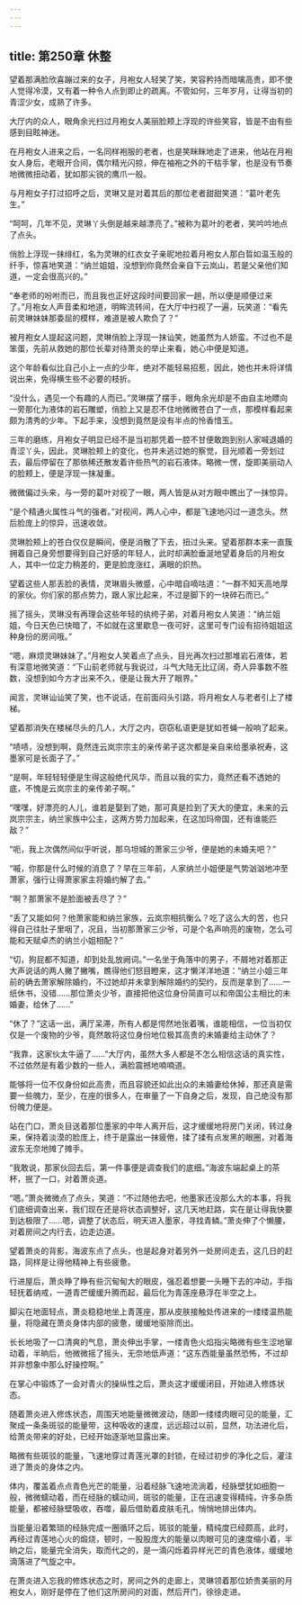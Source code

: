```yaml
---
---
---
```

title: 第250章 休整
---



望着那满脸欣喜蹦过来的女子，月袍女人轻笑了笑，笑容矜持而暗噙高贵，即不使人觉得冷漠，又有着一种令人点到即止的疏离。不管如何，三年岁月，让得当初的青涩少女，成熟了许多。

大厅内的众人，眼角余光扫过月袍女人美丽脸颊上浮现的许些笑容，皆是不由有些感到目眩神迷。

在月袍女人进来之后，一名同样袍服的老者，也是笑眯眯地走了进来，他站在月袍女人身后，老眼开合间，偶尔精光闪掠，伸在袖袍之外的干枯手掌，也是没有节奏地微微扭动着，犹如那尖锐的鹰爪一般。

与月袍女子打过招呼之后，灵琳又是对着其后的那位老者甜甜笑道：“葛叶老先生。”

“呵呵，几年不见，灵琳丫头倒是越来越漂亮了。”被称为葛叶的老者，笑吟吟地点了点头。

俏脸上浮现一抹绯红，名为灵琳的红衣女子亲昵地拉着月袍女人那白晢如温玉般的纤手，惊喜地笑道：“纳兰姐姐，没想到你竟然会亲自下云岚山，若是父亲他们知道，一定会很高兴的。”

“奉老师的吩咐而已，而且我也正好这段时间要回家一趟，所以便是顺便过来了。”月袍女人声音柔和地道，明眸流转间，在大厅中扫视了一遍，玩笑道：“看先前灵琳妹妹那委屈的模样，难道是被人欺负了？”

被月袍女人提起这问题，灵琳俏脸上浮现一抹讪笑，她虽然为人娇蛮。不过也不是笨蛋，先前从救她的那位长辈对待萧炎的举止来看，她心中便是知道。

这个年龄看似比自己小上一点的少年，绝对不能轻易招惹，因此，她也并未将详情说出来，免得横生些不必要的枝折。

“没什么，遇见一个有趣的人而已。”灵琳摆了摆手，眼角余光却是不由自主地瞟向一旁那化为液体的岩石雕塑，俏脸上又是忍不住地微微苍白了一点，那模样看起来颇为清秀的少年。下起手来，没想到竟然是没有半点的怜香惜玉。

三年的磨练，月袍女子明显已经不是当初那凭着一腔不甘便敢跑到别人家喊退婚的青涩丫头，因此，灵琳脸颊上的变化，也并未逃过她的察觉，目光顺着一旁划过去，最后停留在了那依稀还散发着许些热气的岩石液体。略微一愣，旋即美丽动人的脸颊上，便是浮现一抹凝重。

微微偏过头来，与一旁的葛叶对视了一眼，两人皆是从对方眼中瞧出了一抹惊异。

“是个精通火属性斗气的强者。”对视间，两人心中，都是飞速地闪过一道念头。然后脸庞上的惊异，迅速收敛。

灵琳脸颊上的苍白仅仅是瞬间，便是消散了下去，扭过头来。望着那群本来一直簇拥着自己身旁想要得到自己好感的年轻人，此时却满脸垂涎地望着身后的月袍女人，其中一位定力稍差的，更是脸庞涨红，满眼的炽热。

望着这些人那丢脸的表情，灵琳眉头微蹙，心中暗自嘀咕道：“一群不知天高地厚的家伙。你们家的那点势力，跟人家比起来，不过是脚下的一块碎石而已。”

摇了摇头，灵琳没有再理会这些年轻的纨绔子弟，对着月袍女人笑道：“纳兰姐姐，今日天色已快暗了，不如就在这里歇息一夜可好，这里可专门设有招待姐姐这种身份的房间哦。”

“嗯，麻烦灵琳妹妹了。”月袍女人笑着点了点头，目光再次扫过那堆岩石液体，若有深意地微笑道：“下山前老师就与我说过，斗气大陆无比辽阔，奇人异事数不胜数，没想到如今方才出来不久，便是让我大开了眼界。”

闻言，灵琳讪讪笑了笑，也不说话，在前面闷头引路，将月袍女人与老者引上了楼梯。

望着那消失在楼梯尽头的几人，大厅之内，窃窃私语更是犹如苍蝇一般响了起来。

“啧啧，没想到啊，竟然连云岚宗宗主的亲传弟子这次都是亲自来给墨承祝寿，这墨家可是长面子了。”

“是啊，年轻轻轻便是生得这般绝代风华，而且以我的实力，竟然还看不透她的底，不愧是云岚宗主的亲传弟子啊。”

“嘿嘿，好漂亮的人儿，谁若是娶到了她，那可真是捡到了天大的便宜，未来的云岚宗宗主，纳兰家族中公主，这两方势力加起来，在这加玛帝国，还有谁能匹敌？”

“呃，我上次偶然间似乎听说，那乌坦城的萧家三少爷，便是她的未婚夫吧？”

“嘁，你那是什么时候的消息了？早在三年前，人家纳兰小姐便是气势汹汹地冲至萧家，强行让得萧家家主将婚约解了去。”

“啊？那萧家不是脸面被丢尽了？”

“丢了又能如何？他萧家能和纳兰家族，云岚宗相抗衡么？吃了这么大的苦，也只得自己往肚子里咽了，况且，当初那萧家三少爷，可是个名声响亮的废物，怎么可能和天赋卓杰的纳兰小姐相配？”

“切，狗屁都不知道，却到处乱放阙词。”一名坐于角落中的男子，不屑地对着那正大声说话的两人撇了撇嘴，瞧得他们怒目瞪来，这才懒洋洋地道：“纳兰小姐三年前的确去萧家解除婚约，不过她却并未拿到解除婚约的契约，反而是拿到了……一纸休书，没错……那位萧炎少爷，直接把他这位身份简直可以和帝国公主相比的未婚妻，给休了……”

“休了？”这话一出，满厅呆滞，所有人都是愕然地张着嘴，谁能相信，一位当初仅仅是一个废物的少爷，竟然敢将这位身份地位极其高贵的未婚妻给主动休了？

“我靠，这家伙太牛逼了……”大厅内，虽然大多人都是不怎么相信这话的真实性，不过依然是有着少数的一些人，满脸震撼地喃喃道。

能够将一位不仅身份如此高贵，而且容貌还如此出众的未婚妻给休掉，那还真是需要一些魄力，至少，在座的很多人，在审量了一下自身之后，发现，自己绝没有那份魄力便是。

站在门口，萧炎目送着那位墨家的中年人离开后，这才缓缓地将房门关闭，转过身来，保持着淡漠的脸庞上，终于是露出一抹疲倦，揉了揉有点发黑的眼圈，对着海波东无奈地摊了摊手。

“我敢说，那家伙回去后，第一件事便是调查我们的底细。”海波东端起桌上的茶杯，抿了一口，对着萧炎道。

“嗯。”萧炎微微点了点头，笑道：“不过随他去吧，他墨家还没那么大的本事，将我们底细调查出来，我们现在还是将状态调整好，这几天地赶路，实在是让得我快要到达极限了……嗯，调整了状态后，明天进入墨家，寻找青鳞。”萧炎伸了个懒腰，对着房间之内行去，边走边道。

望着萧炎的背影，海波东点了点头，也是起身对着另外一处房间走去，这几日的赶路，同样是让得他精神上有些疲惫。

行进屋后，萧炎睁了睁有些沉甸甸大的眼皮，强忍着想要一头睡下去的冲动，手指轻抚着纳戒，一道青芒缓缓升腾而起，最后化为青莲座悬浮在半空之上。

脚尖在地面轻点，萧炎稳稳地坐上青莲座，那从皮肤接触处传进来的一缕缕温热能量，将隐藏在萧炎身体内部的疲惫，缓缓地驱除而出。

长长地吸了一口清爽的气息，萧炎伸出手掌，一缕青色火焰指尖略微有些生涩地窜动着，半晌后，他微微摇了摇头，无奈地低声道：“这东西能量虽然恐怖，不过却并非想象中那么好操控啊。”

在掌心中锻炼了一会对青火的操纵性之后，萧炎这才缓缓闭目，开始进入修炼状态。

随着萧炎进入修炼状态，周围天地能量微微波动，随即一缕缕肉眼可见的能量，汇聚成一条条斑驳的能量带，这种吸收的速度，远远超过以前，显然，功法进化后，给萧炎带来的好处，已经开始逐渐地显露出来。

略微有些斑驳的能量，飞速地穿过青莲光罩的封锁，在经过初步的净化之后，灌注进了萧炎的身体之内。

体内，覆盖着点点青色光芒的能量，沿着经脉飞速地流淌着，经脉壁犹如细胞一般，微微蠕动着，而在经脉的蠕动间，斑驳的能量，正在迅速变得精纯，许多杂质能量，都被经脉壁吸收，吞噬，最后借助着皮肤毛孔，悄悄地排出体内。

当能量沿着繁琐的经脉完成一圈循环之后，斑驳的能量，精纯度已经颇高，此时，再经过青莲地心火的煅烧，顿时，一股股庞大的能量以肉眼可见的速度缩小着，半晌之后，能量完全消失，取而代之的，是一滴闪烁着异样光芒的青色液体，缓缓地滴落进了气旋之中。

在萧炎进入忘我的修炼状态之时，房间之外的走廊上，灵琳领着那位娇贵美丽的月袍女人，刚好是停在了他们这所房间的对面，然后开门，徐徐走进。